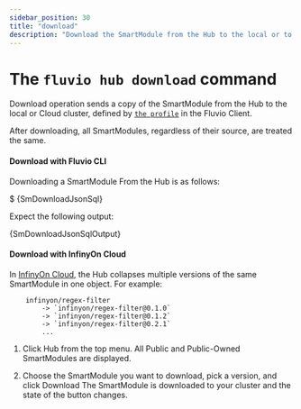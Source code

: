 ```yaml
---
sidebar_position: 30
title: "download"
description: "Download the SmartModule from the Hub to the local or to Cloud Cluster"
---
```



# The `fluvio hub download` command

Download operation sends a copy of the SmartModule from the Hub to the local or Cloud cluster, defined by [`the profile`] in the Fluvio Client.

After downloading, all SmartModules, regardless of their source, are treated the same.

#### Download with Fluvio CLI

Downloading a SmartModule From the Hub is as follows:

<CodeBlock language="bash" copyBehavior="fl">$ {SmDownloadJsonSql}</CodeBlock>

Expect the following output:

<CodeBlock language="bash">{SmDownloadJsonSqlOutput}</CodeBlock>

#### Download with InfinyOn Cloud

 In [InfinyOn Cloud], the Hub collapses multiple versions of the same SmartModule in one object. For example:

```
    infinyon/regex-filter
        -> `infinyon/regex-filter@0.1.0`
        -> `infinyon/regex-filter@0.1.2`
        -> `infinyon/regex-filter@0.2.1`
        ...
```

1. Click Hub from the top menu.
    All Public and Public-Owned SmartModules are displayed.

3. Choose the SmartModule you want to download, pick a version, and click Download
    The SmartModule is downloaded to your cluster and the state of the button changes.

[`the profile`]: fluvio/cli/fluvio/profile.mdx
[InfinyOn Cloud]: https://infinyon.cloud/
